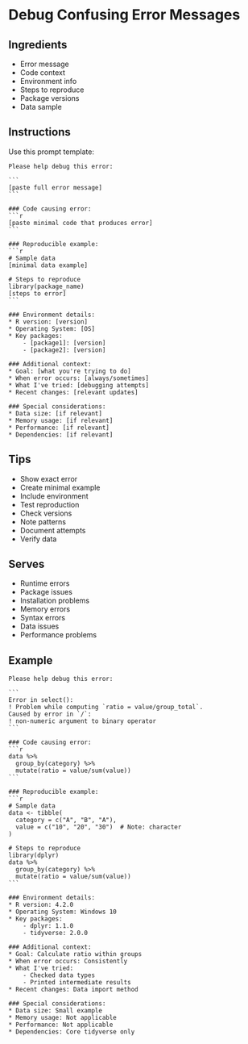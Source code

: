 
# Debug Confusing Error Messages {#debug-error}

## Ingredients

* Error message
* Code context
* Environment info
* Steps to reproduce
* Package versions
* Data sample

## Instructions

Use this prompt template:

````
Please help debug this error:

```
[paste full error message]
```

### Code causing error:
```r
[paste minimal code that produces error]
```

### Reproducible example:
```r
# Sample data
[minimal data example]

# Steps to reproduce
library(package_name)
[steps to error]
```

### Environment details:
* R version: [version]
* Operating System: [OS]
* Key packages:
    - [package1]: [version]
    - [package2]: [version]

### Additional context:
* Goal: [what you're trying to do]
* When error occurs: [always/sometimes]
* What I've tried: [debugging attempts]
* Recent changes: [relevant updates]

### Special considerations:
* Data size: [if relevant]
* Memory usage: [if relevant]
* Performance: [if relevant]
* Dependencies: [if relevant]
````

## Tips

* Show exact error
* Create minimal example
* Include environment
* Test reproduction
* Check versions
* Note patterns
* Document attempts
* Verify data

## Serves

* Runtime errors
* Package issues
* Installation problems
* Memory errors
* Syntax errors
* Data issues
* Performance problems

## Example

````
Please help debug this error:

```
Error in select():
! Problem while computing `ratio = value/group_total`.
Caused by error in `/`:
! non-numeric argument to binary operator
```

### Code causing error:
```r
data %>%
  group_by(category) %>%
  mutate(ratio = value/sum(value))
```

### Reproducible example:
```r
# Sample data
data <- tibble(
  category = c("A", "B", "A"),
  value = c("10", "20", "30")  # Note: character
)

# Steps to reproduce
library(dplyr)
data %>%
  group_by(category) %>%
  mutate(ratio = value/sum(value))
```

### Environment details:
* R version: 4.2.0
* Operating System: Windows 10
* Key packages:
    - dplyr: 1.1.0
    - tidyverse: 2.0.0

### Additional context:
* Goal: Calculate ratio within groups
* When error occurs: Consistently
* What I've tried: 
    - Checked data types
    - Printed intermediate results
* Recent changes: Data import method

### Special considerations:
* Data size: Small example
* Memory usage: Not applicable
* Performance: Not applicable
* Dependencies: Core tidyverse only
````

